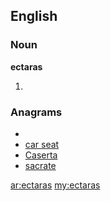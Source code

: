 ==English==

===Noun===
'''ectaras'''

# {{plural of|ectara}}

===Anagrams===
* {{alphagram|aacerst}}
* [[car seat#English|car seat]]
* [[Caserta#English|Caserta]]
* [[sacrate#English|sacrate]]

[[ar:ectaras]]
[[my:ectaras]]